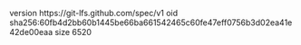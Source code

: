 version https://git-lfs.github.com/spec/v1
oid sha256:60fb4d2bb60b1445be66ba661542465c60fe47eff0756b3d02ea41e42de00eaa
size 6520
